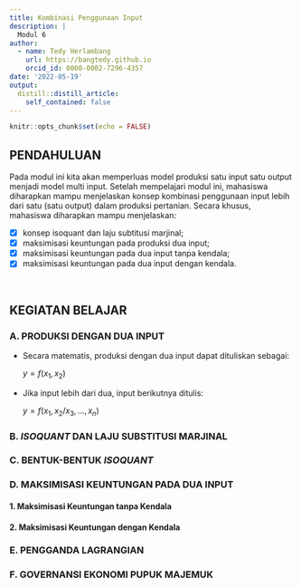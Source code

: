 ```yaml
---
title: Kombinasi Penggunaan Input
description: |
  Modul 6
author: 
  - name: Tedy Herlambang
    url: https://bangtedy.github.io
    orcid_id: 0000-0002-7296-4357
date: '2022-05-19'
output:
  distill::distill_article:
    self_contained: false
---
```


```r
knitr::opts_chunk$set(echo = FALSE)
```

## PENDAHULUAN

Pada modul ini kita akan memperluas model produksi satu input satu output menjadi model multi input. Setelah mempelajari modul ini, mahasiswa diharapkan mampu menjelaskan konsep kombinasi penggunaan input lebih dari satu (satu output) dalam produksi pertanian. Secara khusus, mahasiswa diharapkan mampu menjelaskan:

- [x] konsep isoquant dan laju subtitusi marjinal;
- [x] maksimisasi keuntungan pada produksi dua input;
- [x] maksimisasi keuntungan pada dua input tanpa kendala;
- [x] maksimisasi keuntungan pada dua input dengan kendala.

<br />

## KEGIATAN BELAJAR
### A. PRODUKSI DENGAN DUA INPUT

- Secara matematis, produksi dengan dua input dapat dituliskan sebagai:

  $y = f(x_1,x_2)$


- Jika input lebih dari dua, input berikutnya ditulis:

  $y = f(x_1,x_2/x_3,...,x_n)$


### B. *ISOQUANT* DAN LAJU SUBSTITUSI MARJINAL

### C. BENTUK-BENTUK *ISOQUANT*

### D. MAKSIMISASI KEUNTUNGAN PADA DUA INPUT

#### 1. Maksimisasi Keuntungan tanpa Kendala

#### 2. Maksimisasi Keuntungan dengan Kendala

### E. PENGGANDA LAGRANGIAN

### F. GOVERNANSI EKONOMI PUPUK MAJEMUK



